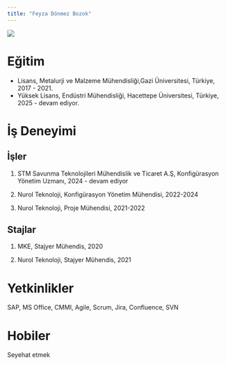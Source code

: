 ```yaml
---
title: "Feyza Dönmez Bozok"
---
```



![](/assets/images/Vesikalık FDB.jpeg){fig-align="center"}

# Eğitim

-   Lisans, Metalurji ve Malzeme Mühendisliği,Gazi Üniversitesi, Türkiye, 2017 - 2021.
-   Yüksek Lisans, Endüstri Mühendisliği, Hacettepe Üniversitesi, Türkiye, 2025 - devam ediyor.

# İş Deneyimi

## İşler

1.  STM Savunma Teknolojileri Mühendislik ve Ticaret A.Ş, Konfigürasyon Yönetim Uzmanı, 2024 - devam ediyor

2.  Nurol Teknoloji, Konfigürasyon Yönetim Mühendisi, 2022-2024

3.  Nurol Teknoloji, Proje Mühendisi, 2021-2022

## Stajlar

1.  MKE, Stajyer Mühendis, 2020

2.  Nurol Teknoloji, Stajyer Mühendis, 2021


# Yetkinlikler

SAP, MS Office, CMMI, Agile, Scrum, Jira, Confluence, SVN 

# Hobiler

Seyehat etmek